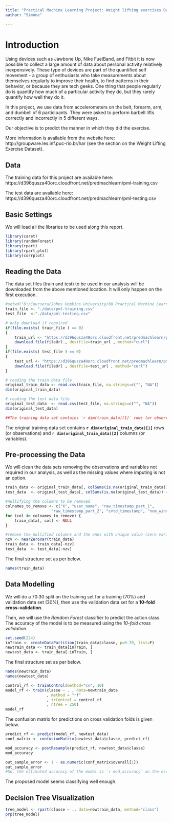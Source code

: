 ```yaml
---
title: "Practical Machine Learning Project: Weight lifting exercises Data Analysis Report"
author: "Simone"

---
```

# Introduction 
Using devices such as Jawbone Up, Nike FuelBand, and Fitbit it is now possible to collect a large amount of 
data about personal activity relatively inexpensively. These type of devices are part of the quantified 
self movement - a group of enthusiasts who take measurements about themselves regularly to
improve their health, to find patterns in their behavior, or because they are tech geeks. One thing that 
people regularly do is quantify how much of a particular activity they do, but they rarely quantify how 
well they do it. 

In this project, we use data from accelerometers on the belt, forearm, arm, and dumbell of 6 participants.
They were asked to perform barbell lifts correctly and incorrectly in 5 different ways. 

Our objective is to predict the manner in which they did the exercise.

More information is available from the website here: http://groupware.les.inf.puc-rio.br/har
(see the section on the Weight Lifting Exercise Dataset). 

## Data
The training data for this project are available here: 
https://d396qusza40orc.cloudfront.net/predmachlearn/pml-training.csv

The test data are available here: 
https://d396qusza40orc.cloudfront.net/predmachlearn/pml-testing.csv

## Basic Settings
We will load all the libraries to be used along this report.
```r
library(caret)
library(randomForest)
library(rpart)
library(rpart.plot)
library(corrplot)

```

## Reading the Data
The data set files (train and test) to be used in our analysis will be downloaded from the above mentioned location. It will only happen on the first execution.
```r
#setwd("D:/Coursera/Johns Hopkins University/08.Practical Machine Learning/Project")
train_file <- "./data/pml-training.csv"
test_file  <-"./data/pml-testing.csv"

# only download if required
if(file.exists( train_file ) == 0)
{
    train_url <- "https://d396qusza40orc.cloudfront.net/predmachlearn/pml-training.csv"
    download.file(fileUrl , destfile=train_url , method="curl")
}
if(file.exists( test_file ) == 0)
{
    test_url <- "https://d396qusza40orc.cloudfront.net/predmachlearn/pml-testing.csv"
    download.file(fileUrl , destfile=test_url , method="curl")
}

# reading the train data file
original_train_data <- read.csv(train_file, na.strings=c("", "NA"))
dim(original_train_data)

# reading the test data file
original_test_data  <- read.csv(test_file, na.strings=c("", "NA"))
dim(original_test_data)

##The training data set contains `r dim(train_data)[1]` rows (or observations) and `r dim(train_data[2]` columns (or variables).

```
The original training data set contains **`r dim(original_train_data)[1]`** rows (or observations) and 
**`r dim(original_train_data)[2]`** columns (or variables).


## Pre-processing the Data

We will clean the data sets removing the observations and variables not required in our analysis, as well as
the missing values where imputing is not an option.
```r
train_data <- original_train_data[, colSums(is.na(original_train_data)) == 0] 
test_data  <- original_test_data[, colSums(is.na(original_test_data)) == 0] 

#nullifying the columns to be removed
colnames_to_remove <- c("X", "user_name", "raw_timestamp_part_1",
                    "raw_timestamp_part_2", "cvtd_timestamp", "num_window")
for (col in colnames_to_remove) {
    train_data[, col] <- NULL
}

#remove the nullified columns and the ones with unique value (zero variance predictors)
nzv <- nearZeroVar(train_data)
train_data <- train_data[-nzv]
test_data  <- test_data[-nzv]

```


The final structure set as per below.
```r
names(train_data)
```

## Data Modelling

We will do a 70:30 split on the training set for a training (70%) and validation data set (30%), then use the validation data set for a **10-fold cross-validation**.

Then, we will use the *Random Forest* classifier to predict the action class. 
The accuracy of the model is to be measured using the *10-fold cross validation*.

```r
set.seed(224)
inTrain <- createDataPartition(train_data$classe, p=0.70, list=F)
newtrain_data <- train_data[inTrain, ]
newtest_data <- train_data[-inTrain, ]
```

The final structure set as per below.
```r
names(newtrain_data)
names(newtest_data)
```

```r
control_rf <- trainControl(method="cv", 10)
model_rf <- train(classe ~ . , data=newtrain_data
                  , method = "rf" 
                  , trControl = control_rf
                  , ntree = 250)
model_rf
```

The confusion matrix for predictions on cross validation folds is given below.

```r
predict_rf <- predict(model_rf, newtest_data)
conf_matrix <- confusionMatrix(newtest_data$classe, predict_rf)

mod_accuracy <- postResample(predict_rf, newtest_data$classe)
mod_accuracy

out_sample_error <- 1 - as.numeric(conf_matrix$overall[1])
out_sample_error
#So, the estimated accuracy of the model is `r mod_accuracy` an the estimated out-of-sample error is `r out_sample_error`.

```

The proposed model seems classifying well enough. 


## Decision Tree Visualization
```r
tree_model <- rpart(classe ~ ., data=newtrain_data, method="class")
prp(tree_model)

```
